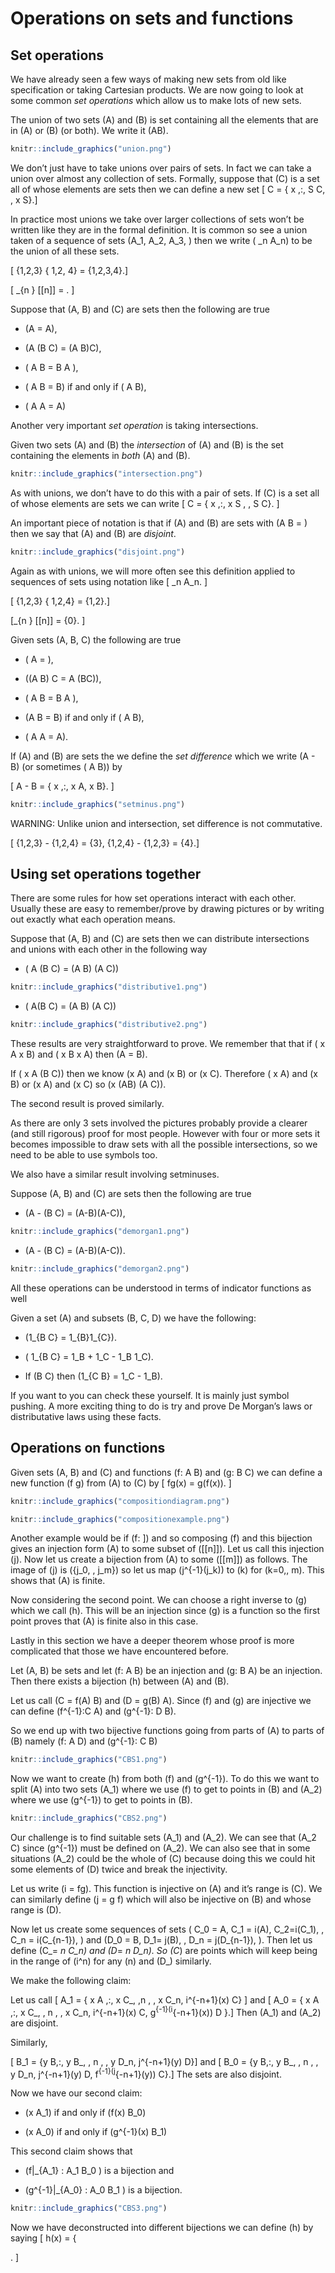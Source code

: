 # Operations on sets and functions

## Set operations

We have already seen a few ways of making new sets from old like specification or taking Cartesian products. We are now going to look at some common *set operations* which allow us to make lots of new sets.

::: {.definition name="union"}

The union of two sets \(A\) and \(B\) is set containing all the elements that are in \(A\) or \(B\) (or both). We write it \(A\cup B\).


```{r, echo=FALSE, fig.cap="picture of a union of two sets, sets represented as overlapping circles"}
knitr::include_graphics("union.png")
```

We don't just have to take unions over pairs of sets. In fact we can take a union over almost any collection of sets. Formally, suppose that \(C\) is a set all of whose elements are sets then we can define a new set
\[ \bigcup C = \{ x \,:\, \exists S \in C\, \mbox{s.t.}\, x \in S\}.\]
:::

::: {.remark}

In practice most unions we take over larger collections of sets won't be written like they are in the formal definition. It is common so see a union taken of a sequence of sets \(A_1, A_2, A_3, \dots\) then we write \( \bigcup_n A_n\) to be the union of all these sets.

:::

::: {.example}

\[ \{1,2,3\} \cup \{ 1,2, 4\} = \{1,2,3,4\}.\]

:::

::: {.example}

\[ \bigcup_{n \in \mathbb{N}} [[n]] = \mathbb{N}. \]

:::

::: {.lemma}

Suppose that \(A, B\) and \(C\) are sets then the following are true

- \(A \cup \emptyset = A\),

- \(A \cup (B \cup C) = (A \cup B)\cup C\),

-  \( A \cup B = B \cup A \),

- \( A \cup B = B\) if and only if \( A \subseteq B\),

- \( A \cup A = A\)


:::

Another very important *set operation* is taking intersections.

::: {.definition name="intersection"}

Given two sets \(A\) and \(B\) the *intersection* of \(A\) and \(B\) is the set containing the elements in *both* \(A\) and \(B\).


```{r, echo=FALSE, fig.cap="picture of the intersection of two sets, sets represented by overlapping circles"}
knitr::include_graphics("intersection.png")
```

As with unions, we don't have to do this with a pair of sets. If \(C\) is a set all of whose elements are sets we can write
\[ \bigcap C = \{ x \,:\,  x \in S \, \forall \, S \in C\}.  \]

An important piece of notation is that if \(A\) and \(B\) are sets with \(A \cap B = \emptyset\) then we say that \(A\) and \(B\) are *disjoint*.


```{r echo=FALSE, fig.cap="picture showing two disjoint sets"}
knitr::include_graphics("disjoint.png")
```

:::

::: {.remark}

Again as with unions, we will more often see this definition applied to sequences of sets using notation like
\[ \bigcap_n A_n.  \]

:::

::: {.example}

\[ \{1,2,3\} \cap \{ 1,2,4\} = \{1,2\}.\]

:::

::: {.example}

\[\bigcup_{n \in \mathbb{N}} [[n]] = {0}. \]

:::

::: {.lemma}

Given sets \(A, B, C\) the following are true

- \( A \cap \emptyset = \emptyset \),

- \((A \cap B) \cap C = A \cap (B\cap C)\),

- \( A \cap B = B \cap A \),

- \(A \cap B = B\) if and only if \( A \supset B\),

- \( A \cap A = A\).

:::

::: {.definition name="set difference"}

If \(A\) and \(B\) are sets the we define the *set difference* which we write \(A - B\) (or sometimes \( A \setminus B\)) by

\[ A - B = \{ x \,:\, x \in A, x \notin B\}.  \]

```{r, echo=FALSE, fig.cap="picture of setminus with sets represented by overlappying circles"}
knitr::include_graphics("setminus.png")
```

:::

::: {.remark}

WARNING: Unlike union and intersection, set difference is not commutative.

:::

::: {.example}

\[ \{1,2,3\} - \{1,2,4\} = \{3\}, \quad \{1,2,4\} - \{1,2,3\} = \{4\}.\]

:::

## Using set operations together

There are some rules for how set operations interact with each other. Usually these are easy to remember/prove by drawing pictures or by writing out exactly what each operation means.

::: {.lemma}

Suppose that \(A, B\) and \(C\) are sets then we can distribute intersections and unions with each other in the following way

- \( A \cap (B \cup C) = (A \cap B) \cup (A \cap C)\)


```{r, echo=FALSE, fig.cap="picture of distibutivity of union"}
knitr::include_graphics("distributive1.png")
```

- \( A\cup (B \cap C) = (A \cup B) \cap (A \cup C)\)


```{r, echo=FALSE, fig.cap="picture of distibutivity of intersection"}
knitr::include_graphics("distributive2.png")
```


:::

::: {.proof}

These results are very straightforward to prove. We remember that that if \( x \in A \Rightarrow x \in B\) and \( x \in B \Rightarrow x \in A\) then \(A = B\).

If \( x \in A \cap (B \cup C)\) then we know \(x \in A\) and \(x \in B\) or \(x \in C\). Therefore \( x \in A\) and \(x \in B\) or \(x \in A\) and \(x \in C\) so \(x \in (A\cap B) \cup (A \cap C)\). 

The second result is proved similarly. 

As there are only 3 sets involved the pictures probably provide a clearer (and still rigorous) proof for most people. However with four or more sets it becomes impossible to draw sets with all the possible intersections, so we need to be able to use symbols too.

:::

We also have a similar result involving setminuses. 


::: {.lemma name="De Morgan's Laws"}

Suppose \(A, B\) and \(C\) are sets then the following are true

- \(A - (B \cup C) = (A-B)\cap(A-C)\),

```{r, echo=FALSE, fig.cap="picture of De Morgan's Laws 1"}
knitr::include_graphics("demorgan1.png")
```

- \(A - (B \cap C) = (A-B)\cup(A-C)\).

```{r, echo=FALSE, fig.cap="picture of De Morgan's Laws 2"}
knitr::include_graphics("demorgan2.png")
```

:::

All these operations can be understood in terms of indicator functions as well

::: {.lemma}

Given a set \(A\) and subsets \(B, C, D\) we have the following:

- \(1_{B \cap C} = 1_{B}1_{C}\).

- \( 1_{B \cup C} = 1_B + 1_C - 1_B 1_C\).

- If \(B \subset C\) then \(1_{C \setminus B} = 1_C - 1_B\).

:::

::: {.proof}

If you want to you can check these yourself. It is mainly just symbol pushing. A more exciting thing to do is try and prove De Morgan's laws or distributative laws using these facts.

:::

## Operations on functions

::: {.definition name="composition"}

Given sets \(A, B\) and \(C\) and functions \(f: A \rightarrow B\) and \(g: B \rightarrow C\) we can define a new function \(f \circ g\) from \(A\) to \(C\) by
\[ f\circ g(x) = g(f(x)).  \]


```{r echo=FALSE, fig.cap="diagram of function composition"}
knitr::include_graphics("compositiondiagram.png")
```

:::

::: {.example}


```{r echo=FALSE, fig.cap="example of function composition"}
knitr::include_graphics("compositionexample.png")
```

:::

::: {.example}

Another example would be if \(f: \mathbb{R} \rightarrow [0,\infty)\) is defined by \(f(x) = x^2\) and \(g: [0,\infty) \rightarrow [0, \infty)\) is defined by \(g(y) = \sqrt{y}\) then \(f \circ g (x) = |x|\) and is defined from \(\mathbb{R}\) to \([0,\infty)\).

:::

::: {.remark}

An important example of composition is if \(A\) is a set and \(f: A \rightarrow A\) then we can compose \(A\) with itself. We often write \(f\circ f = f^2\) and \(f^n= f\circ f^{n-1}\).

:::

::: {.lemma name="Associativity of composition"}

Composition of functions is associative. That is to say, if \(A,B,C\) and \(D\) are all sets and \(f:A \rightarrow B, g: B \rightarrow C\) and \(h: C \rightarrow D\) are all functions then
\[ f \circ (g \circ h) = (f \circ g) \circ h  \]


```{r echo=FALSE, fig.cap="picture of associativity of composition of function"}
knitr::include_graphics("compassoc.png")
```
:::

::: {.proof}

To prove this we can evaluate the functions at a given \(x \in A\).

\[f \circ (g \circ h)(x) = (g \circ h)(f(x)) = h(g(f(x))).\]

\[(f\circ g) \circ h(x) = h (f\circ g(x)) = h(g(f(x))).\]

:::

We can relate composition of functions to injectivity and surjectivity

::: {.lemma}

Suppose that \(A, B\) and \(C\) are sets and \(f: A \rightarrow B\) and \(g: B \rightarrow C\) are functions then

- If both \(f\) and \(g\) are injective then so is \(f \circ g\),

- If both \(f\) and \(g\) are surjective then so is \(f \circ g\).

:::

::: {.proof}

If both \(f\) and \(g\) are injective then given \(z \in C\) there is at most one \(y \in B\) with \(g(y)=z \) then for this \(y\) there is at most one \(x \in A\) with \(f(x) = y\) therefore there is at most one \(x \in A\) with \(f\circ g(x) = z\).

If both \(f\) and \(g\) are surjective then given \(z \in C\) there is at least one \(y \in B\) with \(g(y) = z\) and for this \(y\) there is at least one \(x \in A\) with \(f(x) = y\) therefore there is at least one \(x \in A\) with \(f \circ g (x) = z\).

:::


This next set of results is about what it means to be the *inverse of a function*. This can be a subtle and quite complicated issue.

::: {.example}

As we just saw above if \(f: \mathbb{R} \rightarrow [0,\infty)\) is defined by \(f(x) = x^2\) and \(g: [0,\infty) \rightarrow [0, \infty)\) is defined by \(g(y) = \sqrt{y}\) then \(f \circ g (x) = |x|\). So even though we think of square root and squaring as inverses of each other in this case \(f \circ g\) is not equal to the identity function.

On the other hand if \(f : [0, \infty) \rightarrow [0, \infty) \) defined by \(f(x)=x^2\) and \( g: [0,\infty) \rightarrow [0,\infty)\) is defined by \(g(y) = \sqrt(y)\) then \(f \circ g(x) = x \) so if we change the domain of \(f\) we can think for these functions as inverse to each other.

We also have that if \(f: \mathbb{R} \rightarrow [0,\infty)\) defined by \(f(x) = x^2\) and \(g: [0, \infty) \rightarrow [0,\infty)\) defined by \(g(y) = \sqrt(y)\) (as in the first part of the example) then \(g\circ f)(y) = y\). we can think of these as inverse to eachother in one order but not in the other order.

:::

::: {.definition name="left and right inverses"}

Let \(A\) and \(B\) be sets and let \(f: A \rightarrow B\) and \(g: B \rightarrow A\).

- We call \(g\) a *left inverse* of \(f\) if \(g\circ f = Id_B\),

- We call \(g\) a *right inverse* of \(f\) if \( f\circ g = Id_A\).

- We call \(g\) an *inverse* of \(f\) if it is both a left inverse and a right inverse. If an inverse exists we often write \(g = f^{-1}\).


:::

```{r echo=FALSE, fig.cap="example of a function with a right inverse but no left inverse"}
knitr::include_graphics("leftrightinverse.png")
```

::: {.lemma}

Given two sets \(A\) and \(B\) and a function \(f: A \rightarrow B\), we have the following equivalences

1. \(f\) is injective if and only if \(f\) has a left inverse,

2. \(f\) is surjective if and only if \(f\) has a right inverse,

3. \(f\) is bijective if an only if \(f\) has an inverse.

:::

::: {.proof}

Let us begin with point 1. in the direction *injective* \(\Rightarrow\) *left inverse*. Injectivity means that for every \(y \in B\) there is at most one \(x \in A\) with \(f(x) = y\). So we can define a left inverse as follows: if there exists an \(x \in A\) with \(f(x)=y\) then set \(g(y) =x\). If there exists no \(x \in A\) with \(f(x)=y\) then choose an arbitrary element \(x_0 \in A\) and set \(g(y) = x_0\). This ensures that for every \(x \in A\) we have \(g(f(x))= x\).

Now point 1 in the direction *left inverse* \(\Rightarrow\) *injective*. So there exists \(g\) with \(g(f(x))=x\) for all \(x \in A\). Suppose \(f\) isn't injective then there exists \(y_0 \in B\)  and \(x_1 \neq x_2 \in A\) such that \(f(x_1) = f(x_2) = y_0\). Then we have that \(g(y_0) = g(f(x_1))= x_1 = g(f(x_2))=x_2 \) which is a contradiction. Therefore \(f\) must be injective.

Now point 2 in the direction *surjective* \(\Rightarrow\) *right inverse*. For every \(y \in B\) there exists at least one \(x\) such that \(f(x)=y\) by surjectivity. So define a function \(g\) by choosing \(g(y)\) to be equal to one of the \(x \in A\) with \(f(x) = y\). This means that \(f(g(y))= y\) so \(g\) is a right inverse to \(f\).

Now point 2 in the direction *right inverse* \(\Rightarrow\) *surjective*. So we have a function \(g\) such that \(f(g(y))=y\). So for every \(y \in B\) there exist one element in A, namely \(g(y)\), such that \(f(g(y))=y\) so \(f\) is surjective.

Now for point 3 it looks at first like we can just apply the previous results. We can in one direction. If \(f\) has an inverse then it has both a left inverse and a right inverse so by points 1 and 2 \(f\) must be both injective and surjective so it is bijective.

Now if we want to show bijectivity of \(f\) implies we must have an inverse we not that if \(f\) is bijective then for every \(y\in B\) there exists exactly one \(x \in A\) such that \(f(x) = y\) so we can define \(g(y)\) to be this unique \(x\) and this ensures that \(g(f(x))= x\) and \(f(g(y))= y\).

:::


::: {.definition name="pigeon hole principle"}

Suppose \(A\) and \(B\) are finite sets with \(|A| > |B|\) and \(f: A \rightarrow B\) is a function then there exists some \(b \in B\) for which there are at least two elements \(a_1,a_2\) of \(A\) for which \(f(a_1)=f(a_2)=b\).

The name for this fact comes from the idea that if you have a dovecote with \(n\) holes and you have more than \(n+1\) pigeons then however you arrange the pigeons at least one hole must contain more than one pigeon.

:::

::: {.lemma}

Suppose that \(A,B\) are sets and \(B\) is finite.

- If there exists an injection \(f: A \rightarrow B\) then \(A\) is finite.

- If there exists a surjections \(g: B \rightarrow A\) then \(A\) is finite.

:::

::: {.proof}

If \(B\) is finite then there is a bijection between \(B\) and some \([[n]]\) and so composing \(f\) and this bijection gives an injection form \(A\) to some subset of \([[n]]\). Let us call this injection \(j\). Now let us create a bijection from \(A\) to some \([[m]]\) as follows. The image of \(j\) is \(\{j_0, \dots, j_m\}\) so let us map \(j^{-1}(j_k)\) to \(k\) for \(k=0,\dots, m\). This shows that \(A\) is finite.

Now considering the second point. We can choose a right inverse to \(g\) which we call \(h\). This will be an injection since \(g\) is a function so the first point proves that \(A\) is finite also in this case.

:::




Lastly in this section we have a deeper theorem whose proof is more complicated that those we have encountered before.

::: {.theorem name="Cantor-Schoeder-Bernstein"}

Let \(A, B\) be sets and let \(f: A \rightarrow B\) be an injection and \(g: B \rightarrow A\) be an injection. Then there exists a bijection \(h\) between \(A\) and \(B\).

:::

::: {.proof name="NONEXAMINABLE"}

Let us call \(C = f(A) \subset B\) and \(D = g(B) \subset A\). Since \(f\) and \(g\) are injective we can define \(f^{-1}:C \rightarrow A\) and \(g^{-1}: D \rightarrow B\).

So we end up with two bijective functions going from parts of \(A\) to parts of \(B\) namely \(f: A \rightarrow D\) and \(g^{-1}: C \rightarrow B\)

```{r echo=FALSE, fig.cap="Our two functions going from A to B"}
knitr::include_graphics("CBS1.png")
```

Now we want to create \(h\) from both \(f\) and \(g^{-1}\). To do this we want to split \(A\) into two sets \(A_1\) where we use \(f\) to get to points in \(B\) and \(A_2\) where we use \(g^{-1}\) to get to points in \(B\).

```{r echo=FALSE, fig.cap="A picture of how we want to split up A"}
knitr::include_graphics("CBS2.png")
```

Our challenge is to find suitable sets \(A_1\) and \(A_2\). We can see that \(A_2 \subset C\) since \(g^{-1}\) must be defined on \(A_2\). We can also see that in some situations \(A_2\) could be the whole of \(C\) because doing this we could hit some elements of \(D\) twice and break the injectivity.

Let us write \(i = f\circ g\). This function is injective on \(A\) and it's range is \(C\). We can similarly define \(j = g \circ f\) which will also be injective on \(B\) and whose range is \(D\).

Now let us create some sequences of sets \( C_0 = A, C_1 = i(A), C_2=i(C_1), \dots, C_n = i(C_{n-1}), \dots\) and \(D_0 = B, D_1= j(B), \dots, D_n = j(D_{n-1}), \dots \). Then let us define \(C_\infty = \bigcap_n C_n\) and \(D_\infty = \bigcap_n D_n\). So \(C_\infty\) are points which will keep being in the range of \(i^n\) for any \(n\) and \(D_\infty\) similarly. 

We make the following claim: 
\begin{align}
g(y) \in C_\infty &\Leftrightarrow y \in D_\infty, \\
f(x) \in D_\infty &\Leftrightarrow x \in C_\infty.
\end{align}



Let us call 
\[ A_1 = \{ x \in A \,:\, x \notin C_\infty, \mbox{for the least} \,n \, \mbox{s.t.}\, x \notin C_n, i^{-n+1}(x) \notin C\} \]
and
\[ A_0 = \{ x \in A \,:\, x \notin C_\infty, \mbox{for the least} \, n \, \mbox{s.t.}\, x \notin C_n, i^{-n+1}(x) \in C, g^{-1}(i^{-n+1}(x)) \notin D \}.\] Then \(A_1\) and \(A_2\) are disjoint.

Similarly,

\[ B_1 = \{y \in B\,:\, y \notin B_\infty, \mbox{for the least}\, n \, \mbox{s.t.}\, y \notin D_n, j^{-n+1}(y) \notin D\}\]
and
\[ B_0 = \{y \in B\,:\, y \notin B_\infty, \mbox{for the least}\, n \, \mbox{s.t.}\, y \notin D_n, j^{-n+1}(y) \in D, f^{-1}(j^{-n+1}(y)) \notin C\}.\] The sets are also disjoint.

Now we have our second claim:

- \(x \in A_1\) if and only if \(f(x) \in B_0\)

- \(x \in A_0\) if and only if \(g^{-1}(x) \in B_1\)



This second claim shows that 

- \(f|_{A_1} : A_1 \rightarrow B_0 \) is a bijection and

- \(g^{-1}|_{A_0} : A_0 \rightarrow B_1 \) is a bijection.

```{r echo=FALSE, fig.cap="A picture of the bijections we've constructed"}
knitr::include_graphics("CBS3.png")
```

Now we have deconstructed into different bijections we can define \(h\) by saying 
\[ h(x) = \left\{ \begin{array}{cr} f(x) & x \in A_1 \cup A_\infty\\ g^{-1}(x) & x \in A_0 \end{array} \right.  \]

:::

